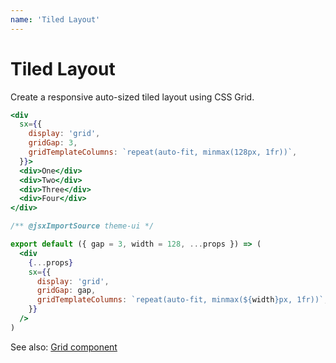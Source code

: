 ```yaml
---
name: 'Tiled Layout'
---
```


# Tiled Layout

Create a responsive auto-sized tiled layout using CSS Grid.

```jsx live xray
<div
  sx={{
    display: 'grid',
    gridGap: 3,
    gridTemplateColumns: `repeat(auto-fit, minmax(128px, 1fr))`,
  }}>
  <div>One</div>
  <div>Two</div>
  <div>Three</div>
  <div>Four</div>
</div>
```

```jsx
/** @jsxImportSource theme-ui */

export default ({ gap = 3, width = 128, ...props }) => (
  <div
    {...props}
    sx={{
      display: 'grid',
      gridGap: gap,
      gridTemplateColumns: `repeat(auto-fit, minmax(${width}px, 1fr))`,
    }}
  />
)
```

See also: [Grid component](/components/grid)
